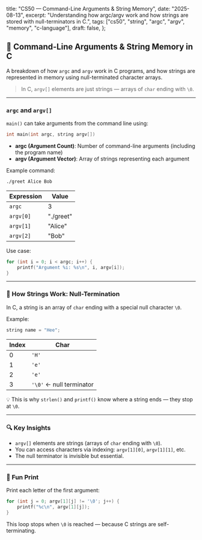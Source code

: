   title: "CS50 — Command-Line Arguments & String Memory",
  date: "2025-08-13",
  excerpt: "Understanding how argc/argv work and how strings are stored with null-terminators in C.",
  tags: ["cs50", "string", "argc", "argv", "memory", "c-language"],
  draft: false,
};

## 🧠 Command-Line Arguments & String Memory in C

A breakdown of how `argc` and `argv` work in C programs, and how strings are represented in memory using null-terminated character arrays.

> In C, `argv[]` elements are just strings — arrays of `char` ending with `\0`.

---

### `argc` and `argv[]`

`main()` can take arguments from the command line using:

```c
int main(int argc, string argv[])
```

- **argc (Argument Count)**: Number of command-line arguments (including the program name)  
- **argv (Argument Vector)**: Array of strings representing each argument

Example command:

```bash
./greet Alice Bob
```

<table>
  <thead>
    <tr>
      <th>Expression</th>
      <th style={{textAlign: "right"}}>Value</th>
    </tr>
  </thead>
  <tbody>
    <tr>
      <td><code>argc</code></td>
      <td style={{textAlign: "right"}}>3</td>
    </tr>
    <tr>
      <td><code>argv[0]</code></td>
      <td style={{textAlign: "right"}}>"./greet"</td>
    </tr>
    <tr>
      <td><code>argv[1]</code></td>
      <td style={{textAlign: "right"}}>"Alice"</td>
    </tr>
    <tr>
      <td><code>argv[2]</code></td>
      <td style={{textAlign: "right"}}>"Bob"</td>
    </tr>
  </tbody>
</table>

Use case:

```c
for (int i = 0; i < argc; i++) {
    printf("Argument %i: %s\n", i, argv[i]);
}
```

---

### 🧵 How Strings Work: Null-Termination

In C, a string is an array of `char` ending with a special null character `\0`.

Example:

```c
string name = "Hee";
```

<table>
  <thead>
    <tr>
      <th>Index</th>
      <th>Char</th>
    </tr>
  </thead>
  <tbody>
    <tr>
      <td>0</td>
      <td><code>'H'</code></td>
    </tr>
    <tr>
      <td>1</td>
      <td><code>'e'</code></td>
    </tr>
    <tr>
      <td>2</td>
      <td><code>'e'</code></td>
    </tr>
    <tr>
      <td>3</td>
      <td><code>'\0'</code> ← null terminator</td>
    </tr>
  </tbody>
</table>

💡 This is why `strlen()` and `printf()` know where a string ends — they stop at `\0`.

---

### 🔍 Key Insights

- `argv[]` elements are strings (arrays of `char` ending with `\0`).
- You can access characters via indexing: `argv[1][0]`, `argv[1][1]`, etc.
- The null terminator is invisible but essential.

---

### 🧪 Fun Print

Print each letter of the first argument:

```c
for (int j = 0; argv[1][j] != '\0'; j++) {
    printf("%c\n", argv[1][j]);
}
```

This loop stops when `\0` is reached — because C strings are self-terminating.
